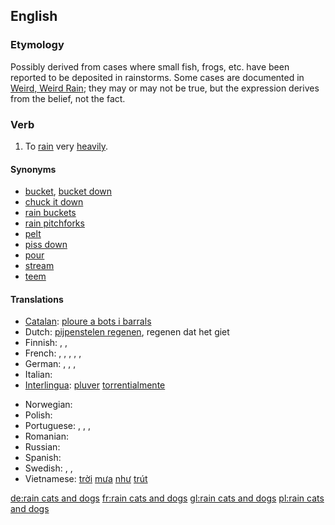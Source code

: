 ==English==

===Etymology===
Possibly derived from cases where small fish, frogs, etc. have been reported to be deposited in rainstorms. Some cases are documented in [http://paranormal.about.com/library/weekly/aa082602a.htm Weird, Weird Rain]; they may or may not be true, but the expression derives from the belief, not the fact.

===Verb===
{{en-verb|inf=to [[rain]] [[cat]]s and [[dog]]s|rains cats and dogs|raining cats and dogs|rained cats and dogs}}

# {{idiom}} To [[rain]] very [[heavily]].

====Synonyms====
*[[bucket]], [[bucket down]]
*[[chuck it down]]
*[[rain buckets]]
*[[rain pitchforks]]
*[[pelt]]
*[[piss down]] {{italbrac|coarse slang}}
*[[pour]]
*[[stream]]
*[[teem]]

====Translations====
{{trans-top|to rain very heavily}}
*[[Catalan]]: [[ploure a bots i barrals]]
*Dutch: [[pijpenstelen regenen]], regenen dat het giet
* Finnish: {{t-|fi|sataa kaatamalla}}, {{t-|fi|sataa äkäisiä ämmiä äkeet selässä}}, {{t-|fi|sataa kuin saavista kaataen}}
*French: {{t-|fr|pleuvoir des cordes}}, {{t-|fr|pleuvoir à verse}}, {{t-|fr|pleuvoir des hallebardes}}, {{t-|fr|pleuvoir comme vache qui pisse}}, {{t-|fr|pleuvoir à boire debout}}, {{qualifier|Belgium}} {{t+|fr|dracher}}
*German: {{t+|de|Bindfäden regnen}}, {{t-|de|in Strömen regnen}}, {{t-|de|aus allen Kannen gießen}}, {{t-|de|aus allen Kannen schütten}}
*Italian: {{t-|it|piovere a catinelle}}
*[[Interlingua]]: [[pluver]] [[torrentialmente]]
{{trans-mid}}
* Norwegian: {{t-|no|høljeregne}}
*Polish: {{t-|pl|leje jak z cebra}}
*Portuguese: {{qualifier|Portugal}} {{t-|pt|chover a cântaros}}, {{qualifier|Portugal}} {{t-|pt|chover a potes}}, {{t-|pt|chover torrencialmente}}, {{qualifier|Brazil}} {{t-|pt|cair um toró}}
* Romanian: {{t-|ro|a ploua cu găleata}}
*Russian: {{t-|ru|лить как из ведра|tr=lit’ kak iz v'edrá|sc=Cyrl}}
*Spanish: {{t-|es|llover a cántaros}}
* Swedish: {{t-|sv|ösregna}}, {{t-|sv|spöregna}}, {{t-|sv|stå som spön i backen}}
*Vietnamese: [[trời]] [[mưa]] [[như]] [[trút]]
{{trans-bottom}}

[[de:rain cats and dogs]]
[[fr:rain cats and dogs]]
[[gl:rain cats and dogs]]
[[pl:rain cats and dogs]]